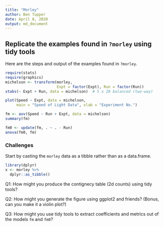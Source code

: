 ```yaml
---
title: "Morley"
author: Ben Tupper
date: April 8, 2020
output: md_document
---
```


## Replicate the examples found in `?morley` using tidy tools

Here are the steps and output of the examples found in `?morley`.

```r
require(stats)
require(graphics)
michelson <- transform(morley,
                       Expt = factor(Expt), Run = factor(Run))
xtabs(~ Expt + Run, data = michelson)  # 5 x 20 balanced (two-way)
```

```r
plot(Speed ~ Expt, data = michelson,
     main = "Speed of Light Data", xlab = "Experiment No.")
```

```r
fm <- aov(Speed ~ Run + Expt, data = michelson)
summary(fm)
```

```r
fm0 <- update(fm, . ~ . - Run)
anova(fm0, fm)
```

### Challenges

Start by casting the `morley` data as a tibble rather than as a data.frame.

```r
library(dplyr)
x <- morley %>%
  dplyr::as_tibble()
```


Q1: How might you produce the contignecy table (2d counts) using tidy tools?

Q2: How might you generate the figure using ggplot2 and friends? (Bonus, can you make it a violin plot?)

Q3: How might you use tidy tools to extract coefficients and metrics out of the models `fm` and `fm0`?


